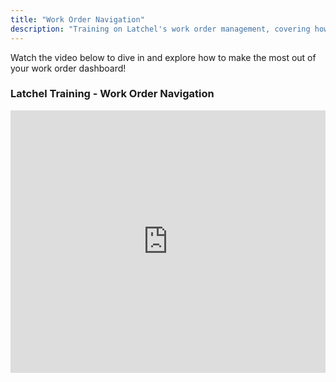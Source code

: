 ```yaml
---
title: "Work Order Navigation"
description: "Training on Latchel's work order management, covering how to access and view work orders in list and column formats with filtering and customization options. This video also covers editing work order details and managing various work order statuses within the system. "
---
```


Watch the video below to dive in and explore how to make the most out of your work order dashboard\!

### <Icon icon="camera-movie" iconType="duotone" color="#ff9b8a" size={25} /> **Latchel Training - Work Order Navigation**

<iframe width="100%" height="420" src="https://www.youtube.com/embed/faLSrSit238?si=ZwxVDbxM4jjZZdUu" title="YouTube video player" frameborder="0" allow="accelerometer; autoplay; clipboard-write; encrypted-media; gyroscope; picture-in-picture; web-share" referrerpolicy="strict-origin-when-cross-origin" allowfullscreen />

### <Icon icon="book-bookmark" iconType="sharp-duotone-solid" color="#ff9b8a" size={25} /> **Related Articles**

<Card title="Comprehensive Work Order Guide" icon="person-digging" iconType="duotone" color="#ff9b8a" href="/s/topic/0TO5e000000h9wqGAA/Comprehensive-Work-Order-Guide-New-Experience">
  This collection of help articles is your go-to resource for understanding the full life cycle of a work order in Latchel.
</Card>